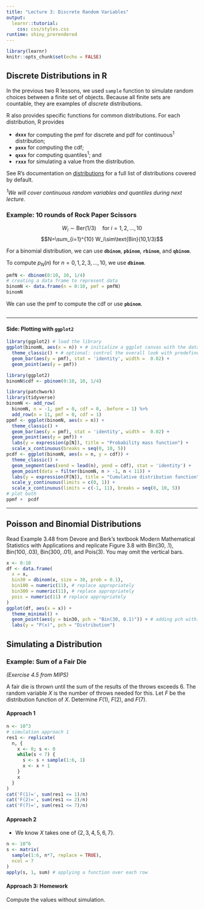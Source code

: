 ```yaml
---
title: "Lecture 3: Discrete Random Variables"
output: 
  learnr::tutorial:
    css: css/styles.css
runtime: shiny_prerendered
---
```


<!-- 
Before running the document, make sure `learnr` package is available. 
If missing, you can install the package with `install.packages('learnr')`.
-->

```r
library(learnr)
knitr::opts_chunk$set(echo = FALSE)
```


## Discrete Distributions in R

In the previous two R lessons, we used `sample` function to simulate random choices between a finite set of objects. Because all finite sets are countable, they are examples of _discrete_ distributions. 

R also provides specific functions for common distributions. For each distribution, R provides 

+   **`dxxx`** for computing the pmf for discrete and pdf for continuous^1^ distribution;
+   **`pxxx`** for computing the cdf;
+   **`qxxx`** for computing quantiles^1^; and
+   **`rxxx`** for simulating a value from the distribution.

See R's documentation on [distributions](https://www.rdocumentation.org/packages/stats/versions/3.6.2/topics/Distributions) for a full list of distributions covered by default.

_^1^We will cover continuous random variables and quantiles during next lecture._

### Example: 10 rounds of Rock Paper Scissors

$$W_i\sim\text{Ber}(1/3)\quad\text{for }i = 1,2,...,10$$
$$N=\sum_{i=1}^{10} W_i\sim\text{Bin}(10,1/3)$$

For a binomial distribution, we can use **`dbinom`**, **`pbinom`**, **`rbinom`**, and **`qbinom`**.

To compute $p_N(n)$ for $n=0,1,2,3,\dots,10$, we use **`dbinom`**.

```r
pmfN <- dbinom(0:10, 10, 1/4)
# creating a data frame to represent data
binomN <- data.frame(n = 0:10, pmf = pmfN) 
binomN
```

We can use the pmf to compute the cdf or use **`pbinom`**.

```r

```

----------------

#### Side: Plotting with `ggplot2`

```r
library(ggplot2) # load the library
ggplot(binomN, aes(x = n)) + # initialize a ggplot canvas with the data
  theme_classic() + # optional: control the overall look with predefined themes
  geom_bar(aes(y = pmf), stat = 'identity', width =  0.02) +
  geom_point(aes(y = pmf)) 
```

```r
library(ggplot2)
binomN$cdf <- pbinom(0:10, 10, 1/4)
```


```r
library(patchwork)
library(tidyverse)
binomN <- add_row(
  binomN, n = -1, pmf = 0, cdf = 0, .before = 1) %>%
  add_row(n = 11, pmf = 0, cdf = 1)
ppmf <- ggplot(binomN, aes(x = n)) + 
  theme_classic() + 
  geom_bar(aes(y = pmf), stat = 'identity', width =  0.02) +
  geom_point(aes(y = pmf)) +
  labs(y = expression(p[N]), title = "Probability mass function") +
  scale_x_continuous(breaks = seq(0, 10, 5))
pcdf <- ggplot(binomN, aes(x = n, y = cdf)) + 
  theme_classic() +
  geom_segment(aes(xend = lead(n), yend = cdf), stat = 'identity') +
  geom_point(data = filter(binomN, n > -1, n < 11)) +
  labs(y = expression(F[N]), title = "Cumulative distribution function") +
  scale_y_continuous(limits = c(0, 1)) +
  scale_x_continuous(limits = c(-1, 11), breaks = seq(0, 10, 5))
# plot both
ppmf +  pcdf
```

----------------

## Poisson and Binomial Distributions

Read Example 3.48 from Devore and Berk's textbook Modern Mathematical Statistics with Applications and replicate Figure 3.8 with $\text{Bin}(30, .1)$, $\text{Bin}(100, .03)$, $\text{Bin}(300, .01)$, and $\text{Pois}(3)$. You may omit the vertical bars.

```r
x <- 0:10
df <- data.frame(
  x = x,
  bin30 = dbinom(x, size = 30, prob = 0.1),
  bin100 = numeric(11), # replace appropriately
  bin300 = numeric(11), # replace appropriately
  pois = numeric(11) # replace appropriately
)
ggplot(df, aes(x = x)) +
  theme_minimal() +
  geom_point(aes(y = bin30, pch = "Bin(30, 0.1)")) + # adding pch within mapping creates a legend based on point type
  labs(y = "P(x)", pch = "Distribution")
```


## Simulating a Distribution

### Example: Sum of a Fair Die

_(Exercise 4.5 from MIPS)_

A fair die is thrown until the sum of the results of the throws exceeds 6. The random variable $X$ is the number of throws needed for this. Let $F$ be the distribution function of $X$. Determine $F(1)$, $F(2)$, and $F(7)$.

#### Approach 1

```r
n <- 10^3
# simulation approach 1
res1 <- replicate(
  n, {
    x <- 0; s <- 0
    while(s < 7) {
      s <- s + sample(1:6, 1)
      x <- x + 1
    }
    x
  }
)
cat('F(1)=', sum(res1 <= 1)/n)
cat('F(2)=', sum(res1 <= 2)/n)
cat('F(7)=', sum(res1 <= 7)/n)
```



#### Approach 2

+  We know $X$ takes one of $\{2,3,4,5,6,7\}$.

```r
n <- 10^6
s <- matrix(
  sample(1:6, n*7, replace = TRUE),
  ncol = 7
)
apply(s, 1, sum) # applying a function over each row

```

#### Approach 3: Homework

Compute the values without simulation. 



